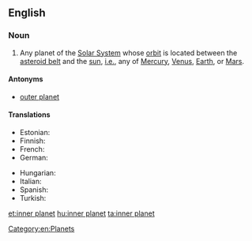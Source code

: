 ==English==

===Noun===
{{en-noun|head=[[inner]] [[planet]]}}

# {{context|astronomy|planets|lang=en}} Any planet of the [[Solar System]] whose [[orbit]] is located between the [[asteroid belt]] and the [[sun]], [[i.e.]], any of [[Mercury]], [[Venus]], [[Earth]], or [[Mars]].

====Antonyms====
* [[outer planet]]

====Translations====
{{trans-top|planet of the Solar System with an orbit between the asteroid belt and sun}}
* Estonian: {{t-|et|siseplaneet}}
* Finnish: {{t+|fi|sisäplaneetta}}
* French: {{t-|fr|planète interne|f}}
* German: {{t-|de|innere Planet|m}}
{{trans-mid}}
* Hungarian: {{t+|hu|belső bolygó}}
* Italian: {{t-|it|pianeta interno|m}}
* Spanish: {{t-|es|planeta interno|m}}
* Turkish: {{t-|tr|iç gezegen}}
{{trans-bottom}}

[[Category:en:Planets]]

[[et:inner planet]]
[[hu:inner planet]]
[[ta:inner planet]]